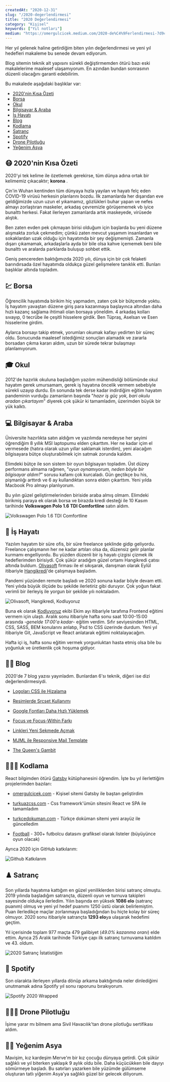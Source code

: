 ```yaml
---
createdAt: "2020-12-31"
slug: "/2020-degerlendirmesi"
title: "2020 Değerlendirmesi"
category: "Kişisel"
keywords: ["Yıl notları"]
medium: "https://omergulcicek.medium.com/2020-de%C4%9Ferlendirmesi-7d9cf6017aee"
---
```


Her yıl gelenek haline getirdiğim biten yılın değerlendirmesi ve yeni yıl hedefleri makaleme bu senede devam ediyorum.

Blog sitemin teknik alt yapısını sürekli değiştirmemden ötürü bazı eski makalelerime maalesef ulaşamıyorum. En azından bundan sonrasının düzenli olacağını garanti edebilirim.

Bu makalede aşağıdaki başlıklar var:

- <a href="#2020nin-kisa-ozeti">2020'nin Kısa Özeti</a>
- <a href="#borsa">Borsa</a>
- <a href="#okul">Okul</a>
- <a href="#bilgisayar-and-araba">Bilgisayar & Araba</a>
- <a href="#is-hayati">İş Hayatı</a>
- <a href="#blog">Blog</a>
- <a href="#kodlama">Kodlama</a>
- <a href="#satranc">Satranç</a>
- <a href="#spotify">Spotify</a>
- <a href="#drone-pilotlugu">Drone Pilotluğu</a>
- <a href="#yegenim-asya">Yeğenim Asya</a>

## 😷 2020'nin Kısa Özeti

2020'yi tek kelime ile özetlemek gerekirse, tüm dünya adına ortak bir kelimemiz çıkacaktır; **korona** .

Çin'in Wuhan kentinden tüm dünyaya hızla yayılan ve hayatı felç eden COVID-19 virüsü herkesin planlarını bozdu. İlk zamanlarda her dışarıdan eve geldiğimizde uzun uzun el yıkamamız, gözlükleri buhar yapan ve nefes almayı zorlaştıran maskeler, arkadaş çevremizle görüşememek vb iyice bunalttı herkesi. Fakat ilerleyen zamanlarda artık maskeyede, virüsede alıştık.

Ben zaten evden pek çıkmayan birisi olduğum için başlarda bu yeni düzene alışmakta zorluk çekmedim; çünkü zaten mevcut yaşamım insanlardan ve sokaklardan uzak olduğu için hayatımda bir şey değişmemişti. Zamanla dışarı çıkamamak, arkadaşlarla ayda bir bile olsa kahve içememek beni bile bunalttı ve aralarda parklarda buluşup sohbet ettik.

Geniş pencereden baktığımızda 2020 yılı, dünya için bir çok felaketi barındırsada özel hayatımda oldukça güzel gelişmelere tanıklık etti. Bunları başlıklar altında topladım.

## 💹 Borsa

Öğrencilik hayatımda birikim hiç yapmadım, zaten çok bir bütçemde yoktu. İş hayatım yavaştan düzene giriş para kazanmaya başlayınca altından daha hızlı kazanç sağlama ihtimali olan borsaya yöneldim. 4 arkadaş kolları sıvayıp, 0 tecrübe ile çeşitli hisselere girdik. Ben Tüpraş, Aselsan ve Esen hisselerine girdim.

Aylarca borsayı takip etmek, yorumları okumak kafayı yedirten bir süreç oldu. Sonucunda maalesef istediğimiz sonuçları alamadık ve zararla borsadan çıkma kararı aldım, uzun bir sürede tekrar bulaşmayı planlamıyorum.

## 🎓 Okul

2012'de hazırlık okuluna başladığım yazılım mühendisliği bölümünde okul hayatım gerek umursamam, gerek iş hayatına öncelik vermem sebebiyle sürekli uzayıp durdu. En sonunda tek derse kadar indirdiğim eğitim hayatım pandeminin vurduğu zamanların başında "_hazır iş güç yok, bari okulu aradan çıkartayım_" diyerek çok şükür ki tamamladım, üzerimden büyük bir yük kalktı.

## 💻 Bilgisayar & Araba

Üniversite hazırlıkta satın aldığım ve yazılımda neredeyse her şeyimi öğrendiğim 8 yıllık MSI laptopumu elden çıkarttım. Her ne kadar içim el vermesede (hatıra olarak uzun yıllar saklamak isterdim), yeni alacağım bilgisayara bütçe oluşturabilmek için satmak zorunda kaldım.

Elimdeki bütçe ile son sistem bir oyun bilgisayarı topladım. Üst düzey performans almama rağmen, "_oyun oynamıyorum, neden böyle bir bilgisayar aldım?_" sorusu kafamı çok kurcaladı. Gün geçtikçe bu his, pişmanlığı arttırdı ve 6 ay kullandıktan sonra elden çıkarttım. Yeni yılda Macbook Pro almayı planlıyorum.

Bu yılın güzel geliştirmelerinden biriside araba almış olmam. Elimdeki birikmiş paraya ek olarak borsa ve birazda kredi desteği ile 10 Kasım tarihinde **Volkswagen Polo 1.6 TDI Comfortline** satın aldım.

![Volkswagen Polo 1.6 TDI Comfortline](/img/blog/2020-12-31/volkswagen.jpg)

## 🏢 İş Hayatı

Yazılım hayatım bir süre ofis, bir süre freelance şeklinde gidip geliyordu. Freelance çalışmanın her ne kadar artıları olsa da, düzensiz gelir planlar kurmamı engelliyordu. Bu yüzden düzenli bir iş hayatı çizgisi çizmek ilk hedeflerimden birisiydi. Çok şükür aradığım güzel ortamı Hangikredi çatısı altında buldum. <a href="http://www.olivasoft.com/" target="_blank" rel="noopener noreferrer" >Olivasoft</a> firması ile el sıkışarak, danışman olarak Eylül itibariyle <a href="https://www.hangikredi.com/" target="_blank" rel="noopener noreferrer" >Hangikredi</a>'de çalışmaya başladım.

Pandemi yüzünden remote başladı ve 2020 sonuna kadar böyle devam etti. Yeni yılıda büyük ölçüde bu şekilde ilerletiriz gibi duruyor. Çok yoğun fakat verimli bir ilerleyiş ile yorgun bir şekilde yılı noktaladım.

![Olivasoft, Hangikredi, Kodluyoruz](/img/blog/2020-12-31/is-hayati.jpg)

Buna ek olarak <a href="https://www.kodluyoruz.org/bootcamp/kirikkale-front-end-web-gelistirme-101-bootcamp/" target="_blank" rel="noopener noreferrer" >Kodluyoruz</a> ekibi Ekim ayı itibariyle tarafıma Frontend eğitimi vermem için ulaştı. Aralık sonu itibariyle hafta sonu saat 10:00-15:00 arasında -_genelde 17:00'a kadar_- eğitim verdim. Sıfır seviyesinden HTML, CSS, SASS, BEM konularını anlatıp, Psd to CSS üzerinde durdum. Yeni yıl itibariyle Git, JavaScript ve React anlatarak eğitimi noktalayacağım.

Hafta içi iş, hafta sonu eğitim vermek yorgunluktan hasta etmiş olsa bile bu yoğunluk ve üretkenlik çok hoşuma gidiyor.

## ✍🏻 Blog

2020'de 7 blog yazısı yayınladım. Bunlardan 6'sı teknik, diğeri ise dizi değerlendirmesiydi.

- <a href="/blog/logolari-css-ile-hizalama">Logoları CSS ile Hizalama</a>

- <a href="/blog/resimlerde-srcset-kullanimi">Resimlerde Srcset Kullanımı</a>

- <a href="/blog/google-fontlari-daha-hizli-yuklemek">Google Fontları Daha Hızlı Yüklemek</a>

- <a href="/blog/focus-ve-focus-within-farki">Focus ve Focus-Within Farkı</a>

- <a href="/blog/linkleri-yeni-sekmede-acmak">Linkleri Yeni Sekmede Açmak</a>

- <a href="/blog/mjml-ile-responsive-mail-template">MJML ile Responsive Mail Template</a>

- <a href="/blog/the-queens-gambit">The Queen's Gambit</a>

## 👨🏻‍💻 Kodlama

React bilgimden ötürü <a href="https://www.gatsbyjs.com/" target="_blank" rel="noopener noreferrer">Gatsby</a> kütüphanesini öğrendim. İşte bu yıl ilerlettiğim projelerimden bazıları:

- <a href="https://github.com/omergulcicek/omergulcicek.com/" target="_blank" rel="noopener noreferrer">omergulcicek.com</a> - Kişisel sitemi Gatsby ile baştan geliştirdim

- <a href="https://github.com/omergulcicek/turkuazcss.com/" target="_blank" rel="noopener noreferrer">turkuazcss.com</a> - Css framework'ümün sitesini React ve SPA ile tamamladım

- <a href="https://github.com/omergulcicek/turkcedokuman.com/" target="_blank" rel="noopener noreferrer">turkcedokuman.com</a> - Türkçe doküman sitemi yeni arayüz ile güncelledim

- <a href="https://github.com/omergulcicek/football/" target="_blank" rel="noopener noreferrer">Football</a> - 300+ futbolcu datasını grafiksel olarak listeler (büyüyünce oyun olacak)

Ayrıca 2020 için GitHub katkılarım:

![Github Katkılarım](/img/blog/2020-12-31/github-2020.png)

## ♟️ Satranç

Son yıllarda hayatıma kattığım en güzel yeniliklerden birisi satranç olmuştu. 2019 yılında başladığım satrançta, düzenli oyun ve turnuva takipleri sayesinde oldukça ilerledim. Yılın başında en yüksek **1086 elo** (satranç puanım) olmuş ve yeni yıl hedef puanımı 1250 üstü olarak belirlemiştim. Puan ilerledikçe maçlar zorlanmaya başladığından bu hiçte kolay bir süreç olmuyor. 2020 sonu itibariyle satrançta **1293 elo**ya ulaşarak hedefimi geçtim.

Yıl içerisinde toplam 977 maçta 479 galibiyet (_49.0% kazanma oranı_) elde ettim. Ayrıca 25 Aralık tarihinde Türkiye çapı ilk satranç turnuvama katıldım ve 43. oldum.

![2020 Satranç İstatistiğim](/img/blog/2020-12-31/chess-2020.jpg)

## 🎵 Spotify

Son olarakta ilerleyen yıllarda dönüp arkama baktığımda neler dinlediğimi unutmamak adına Spotify yıl sonu raporunu bırakıyorum.

![Spotify 2020 Wrapped](/img/blog/2020-12-31/spotify-2020.jpeg)

## 👨🏻‍✈️ Drone Pilotluğu

İşime yarar mı bilmem ama Sivil Havacılık'tan drone pilotluğu sertifikası aldım.

## 👶🏻 Yeğenim Asya

Mavişim, kız kardeşim Merve'm bir kız çocuğu dünyaya getirdi. Çok şükür sağlıklı ve yıl biterken yaklaşık 9 aylık oldu bile. Daha küçücükken bile dayıyı sömürmeye başladı. Bu satırları yazarken bile yüzümde gülümseme oluşturan tatlı yiğenim Asya'ya sağlıklı güzel bir gelecek diliyorum.
